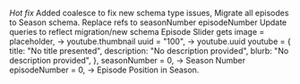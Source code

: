 *Hot fix* Added coalesce to fix new schema type issues, 
Migrate all episodes to Season schema.
Replace refs to seasonNumber episodeNumber
Update queries to reflect migration/new schema
Episode Slider gets 
  image = placeholder, -> youtube.thumbnail
  uuid = "100", -> youtube.uuid
  youtube = {
    title: "No title presented",
    description: "No description provided",
    blurb: "No description provided",
  },
  seasonNumber = 0,  -> Season Number
  episodeNumber = 0, -> Episode Position in Season.